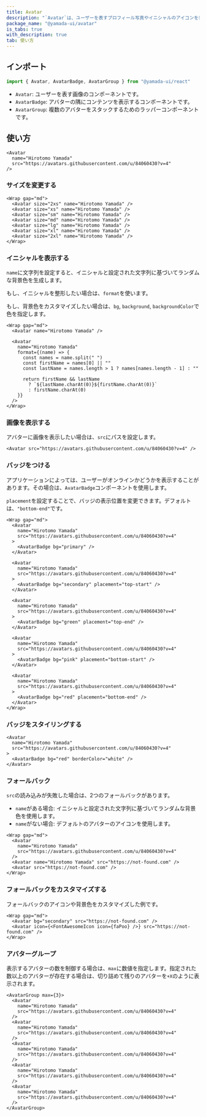 ```yaml
---
title: Avatar
description: "`Avatar`は、ユーザーを表すプロフィール写真やイニシャルのアイコンを表示するコンポーネントです。"
package_name: "@yamada-ui/avatar"
is_tabs: true
with_description: true
tab: 使い方
---
```


## インポート

```ts
import { Avatar, AvatarBadge, AvatarGroup } from "@yamada-ui/react"
```

- `Avatar`: ユーザーを表す画像のコンポーネントです。
- `AvatarBadge`: アバターの隅にコンテンツを表示するコンポーネントです。
- `AvatarGroup`: 複数のアバターをスタックするためのラッパーコンポーネントです。

## 使い方

```tsx
<Avatar
  name="Hirotomo Yamada"
  src="https://avatars.githubusercontent.com/u/84060430?v=4"
/>
```

### サイズを変更する

```tsx
<Wrap gap="md">
  <Avatar size="2xs" name="Hirotomo Yamada" />
  <Avatar size="xs" name="Hirotomo Yamada" />
  <Avatar size="sm" name="Hirotomo Yamada" />
  <Avatar size="md" name="Hirotomo Yamada" />
  <Avatar size="lg" name="Hirotomo Yamada" />
  <Avatar size="xl" name="Hirotomo Yamada" />
  <Avatar size="2xl" name="Hirotomo Yamada" />
</Wrap>
```

### イニシャルを表示する

`name`に文字列を設定すると、イニシャルと設定された文字列に基づいてランダムな背景色を生成します。

もし、イニシャルを整形したい場合は、`format`を使います。

もし、背景色をカスタマイズしたい場合は、`bg`, `background`, `backgroundColor`で色を指定します。

```tsx
<Wrap gap="md">
  <Avatar name="Hirotomo Yamada" />

  <Avatar
    name="Hirotomo Yamada"
    format={(name) => {
      const names = name.split(" ")
      const firstName = names[0] || ""
      const lastName = names.length > 1 ? names[names.length - 1] : ""

      return firstName && lastName
        ? `${lastName.charAt(0)}${firstName.charAt(0)}`
        : firstName.charAt(0)
    }}
  />
</Wrap>
```

### 画像を表示する

アバターに画像を表示したい場合は、`src`にパスを設定します。

```tsx
<Avatar src="https://avatars.githubusercontent.com/u/84060430?v=4" />
```

### バッジをつける

アプリケーションによっては、ユーザーがオンラインかどうかを表示することがあります。その場合は、`AvatarBadge`コンポーネントを使用します。

`placement`を設定することで、バッジの表示位置を変更できます。デフォルトは、`"bottom-end"`です。

```tsx
<Wrap gap="md">
  <Avatar
    name="Hirotomo Yamada"
    src="https://avatars.githubusercontent.com/u/84060430?v=4"
  >
    <AvatarBadge bg="primary" />
  </Avatar>

  <Avatar
    name="Hirotomo Yamada"
    src="https://avatars.githubusercontent.com/u/84060430?v=4"
  >
    <AvatarBadge bg="secondary" placement="top-start" />
  </Avatar>

  <Avatar
    name="Hirotomo Yamada"
    src="https://avatars.githubusercontent.com/u/84060430?v=4"
  >
    <AvatarBadge bg="green" placement="top-end" />
  </Avatar>

  <Avatar
    name="Hirotomo Yamada"
    src="https://avatars.githubusercontent.com/u/84060430?v=4"
  >
    <AvatarBadge bg="pink" placement="bottom-start" />
  </Avatar>

  <Avatar
    name="Hirotomo Yamada"
    src="https://avatars.githubusercontent.com/u/84060430?v=4"
  >
    <AvatarBadge bg="red" placement="bottom-end" />
  </Avatar>
</Wrap>
```

### バッジをスタイリングする

```tsx
<Avatar
  name="Hirotomo Yamada"
  src="https://avatars.githubusercontent.com/u/84060430?v=4"
>
  <AvatarBadge bg="red" borderColor="white" />
</Avatar>
```

### フォールバック

`src`の読み込みが失敗した場合は、2つのフォールバックがあります。

- `name`がある場合: イニシャルと設定された文字列に基づいてランダムな背景色を使用します。
- `name`がない場合: デフォルトのアバターのアイコンを使用します。

```tsx
<Wrap gap="md">
  <Avatar
    name="Hirotomo Yamada"
    src="https://avatars.githubusercontent.com/u/84060430?v=4"
  />
  <Avatar name="Hirotomo Yamada" src="https://not-found.com" />
  <Avatar src="https://not-found.com" />
</Wrap>
```

### フォールバックをカスタマイズする

フォールバックのアイコンや背景色をカスタマイズした例です。

```tsx
<Wrap gap="md">
  <Avatar bg="secondary" src="https://not-found.com" />
  <Avatar icon={<FontAwesomeIcon icon={faPoo} />} src="https://not-found.com" />
</Wrap>
```

### アバターグループ

表示するアバターの数を制御する場合は、`max`に数値を指定します。指定された数以上のアバターが存在する場合は、切り詰めて残りのアバターを`+X`のように表示されます。

```tsx
<AvatarGroup max={3}>
  <Avatar
    name="Hirotomo Yamada"
    src="https://avatars.githubusercontent.com/u/84060430?v=4"
  />
  <Avatar
    name="Hirotomo Yamada"
    src="https://avatars.githubusercontent.com/u/84060430?v=4"
  />
  <Avatar
    name="Hirotomo Yamada"
    src="https://avatars.githubusercontent.com/u/84060430?v=4"
  />
  <Avatar
    name="Hirotomo Yamada"
    src="https://avatars.githubusercontent.com/u/84060430?v=4"
  />
  <Avatar
    name="Hirotomo Yamada"
    src="https://avatars.githubusercontent.com/u/84060430?v=4"
  />
</AvatarGroup>
```

